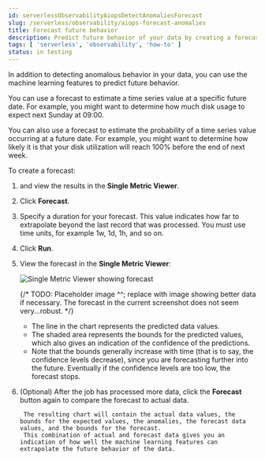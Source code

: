 ```yaml
---
id: serverlessObservabilityAiopsDetectAnomaliesForecast
slug: /serverless/observability/aiops-forecast-anomalies
title: Forecast future behavior
description: Predict future behavior of your data by creating a forecast for an anomaly detection job.
tags: [ 'serverless', 'observability', 'how-to' ]
status: in testing
---
```




<InReview />

In addition to detecting anomalous behavior in your data,
you can use the machine learning features to predict future behavior.

You can use a forecast to estimate a time series value at a specific future date.
For example, you might want to determine how much disk usage to expect
next Sunday at 09:00.

You can also use a forecast to estimate the probability of a time series value occurring at a future date.
For example, you might want to determine how likely it is that your disk utilization will reach 100% before the end of next week.

To create a forecast:

1. <DocLink id="serverlessObservabilityAiopsDetectAnomalies" text="Create an anomaly detection job" /> and view the results in the **Single Metric Viewer**.
1. Click **Forecast**.
1. Specify a duration for your forecast.
This value indicates how far to extrapolate beyond the last record that was processed.
You must use time units, for example 1w, 1d, 1h, and so on.
1. Click **Run**.
1. View the forecast in the **Single Metric Viewer**:

    ![Single Metric Viewer showing forecast ](../images/anomaly-detection-forecast.png)

    {/* TODO: Placeholder image ^^; replace with image showing better data if necessary.
    The forecast in the current screenshot does not seem very...robust.  */}

    * The line in the chart represents the predicted data values.
    * The shaded area represents the bounds for the predicted values, which also gives an indication of the confidence of the predictions.
    * Note that the bounds generally increase with time (that is to say, the confidence levels decrease),
    since you are forecasting further into the future.
    Eventually if the confidence levels are too low, the forecast stops.

1. (Optional) After the job has processed more data, click the **Forecast** button again to compare the forecast to actual data.

        The resulting chart will contain the actual data values, the bounds for the expected values, the anomalies, the forecast data values, and the bounds for the forecast.
        This combination of actual and forecast data gives you an indication of how well the machine learning features can extrapolate the future behavior of the data.

<Feedback slug="/serverless/observability/aiops" filepath="docs/aiops/aiops-forecast-anomaly.mdx" />
